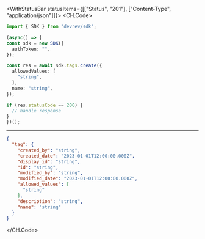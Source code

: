 

<WithStatusBar statusItems={[["Status", "201"], ["Content-Type", "application/json"]]}>
  <CH.Code>
  ```typescript Create.ts
  import { SDK } from "devrev/sdk";

(async() => {
  const sdk = new SDK({
    authToken: "",
  });

  const res = await sdk.tags.create({
    allowedValues: [
      "string",
    ],
    name: "string",
  });

  if (res.statusCode == 200) {
    // handle response
  }
})();
  ```
  ---

  ```json Example Response
  {
    "tag": {
      "created_by": "string",
      "created_date": "2023-01-01T12:00:00.000Z",
      "display_id": "string",
      "id": "string",
      "modified_by": "string",
      "modified_date": "2023-01-01T12:00:00.000Z",
      "allowed_values": [
        "string"
      ],
      "description": "string",
      "name": "string"
    }
  }
  ```
  </CH.Code>
</WithStatusBar>
